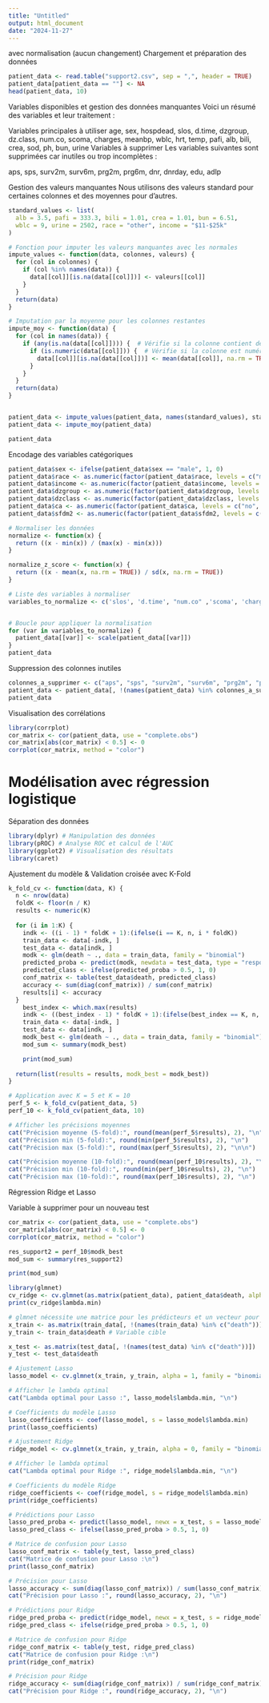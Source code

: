 ---
title: "Untitled"
output: html_document
date: "2024-11-27"
---
avec normalisation (aucun changement)
Chargement et préparation des données

```{r}
patient_data <- read.table("support2.csv", sep = ",", header = TRUE)
patient_data[patient_data == ""] <- NA
head(patient_data, 10)
```

Variables disponibles et gestion des données manquantes
Voici un résumé des variables et leur traitement :

Variables principales à utiliser 
age, sex, hospdead, slos, d.time, dzgroup, dz.class, num.co, scoma, charges, meanbp, wblc, hrt, temp, pafi, alb, bili, crea, sod, ph, bun, urine
Variables à supprimer
Les variables suivantes sont supprimées car inutiles ou trop incomplètes :

aps, sps, surv2m, surv6m, prg2m, prg6m, dnr, dnrday, edu, adlp

Gestion des valeurs manquantes
Nous utilisons des valeurs standard pour certaines colonnes et des moyennes pour d'autres.

```{r}

standard_values <- list(
  alb = 3.5, pafi = 333.3, bili = 1.01, crea = 1.01, bun = 6.51,
  wblc = 9, urine = 2502, race = "other", income = "$11-$25k"
)

# Fonction pour imputer les valeurs manquantes avec les normales
impute_values <- function(data, colonnes, valeurs) {
  for (col in colonnes) {
    if (col %in% names(data)) {
      data[[col]][is.na(data[[col]])] <- valeurs[[col]]
    }
  }
  return(data)
}

# Imputation par la moyenne pour les colonnes restantes
impute_moy <- function(data) {
  for (col in names(data)) {
    if (any(is.na(data[[col]]))) {  # Vérifie si la colonne contient des NA
      if (is.numeric(data[[col]])) {  # Vérifie si la colonne est numérique
        data[[col]][is.na(data[[col]])] <- mean(data[[col]], na.rm = TRUE)
      }
    }
  }
  return(data)
}


patient_data <- impute_values(patient_data, names(standard_values), standard_values)
patient_data <- impute_moy(patient_data)

patient_data

```

Encodage des variables catégoriques

```{r}

patient_data$sex <- ifelse(patient_data$sex == "male", 1, 0)
patient_data$race <- as.numeric(factor(patient_data$race, levels = c("missing", "black", "asian", "hispanic", "white", "other")))
patient_data$income <- as.numeric(factor(patient_data$income, levels = c("under $11k", "$11-$25k", "$25-$50k", ">$50k")))
patient_data$dzgroup <- as.numeric(factor(patient_data$dzgroup, levels = c("ARF/MOSF w/Sepsis", "CHF", "COPD", "Cirrhosis", "Colon Cancer", "Coma", "Lung Cancer", "MOSF w/Malig")))
patient_data$dzclass <- as.numeric(factor(patient_data$dzclass, levels = c("ARF/MOSF", "COPD/CHF/Cirrhosis", "Cancer", "Coma")))
patient_data$ca <- as.numeric(factor(patient_data$ca, levels = c("no", "yes", "metastatic")))
patient_data$sfdm2 <- as.numeric(factor(patient_data$sfdm2, levels = c("no(M2 and SIP pres)", "adl>=4 (>=5 if sur)", "SIP>=30", "Coma or Intub","<2 mo. follow-up" )))
```

```{r}
# Normaliser les données 
normalize <- function(x) {
  return ((x - min(x)) / (max(x) - min(x)))
}

normalize_z_score <- function(x) {
  return ((x - mean(x, na.rm = TRUE)) / sd(x, na.rm = TRUE))
}

# Liste des variables à normaliser
variables_to_normalize <- c('slos', 'd.time', "num.co" ,'scoma', 'charges', 'totcst', 'totmcst', 'avtisst', 'meanbp', 'wblc', 'hrt', 'resp', 'temp', 'pafi', 'alb', 'bili', 'crea', 'sod', 'ph', 'glucose', 'bun', 'adls', 'adlsc', 'urine', "age")


# Boucle pour appliquer la normalisation
for (var in variables_to_normalize) {
  patient_data[[var]] <- scale(patient_data[[var]])
}
patient_data
```

Suppression des colonnes inutiles
```{r}
colonnes_a_supprimer <- c("aps", "sps", "surv2m", "surv6m", "prg2m", "prg6m", "dnr", "dnrday", "sfdm2", "hospdead", "dzclass", "income", "charges", "totcst", "totmcst", "scoma", "edu", "race", "diabetes", "wblc", "hrt", "temp", "pafi", "sod", "ph", "adls")
patient_data <- patient_data[, !(names(patient_data) %in% colonnes_a_supprimer)]
patient_data
```




Visualisation des corrélations
```{r}
library(corrplot)
cor_matrix <- cor(patient_data, use = "complete.obs")
cor_matrix[abs(cor_matrix) < 0.5] <- 0
corrplot(cor_matrix, method = "color")
```

# Modélisation avec régression logistique
Séparation des données

```{r}
library(dplyr) # Manipulation des données
library(pROC) # Analyse ROC et calcul de l'AUC
library(ggplot2) # Visualisation des résultats
library(caret)
```

Ajustement du modèle & Validation croisée avec K-Fold

```{r}
k_fold_cv <- function(data, K) {
  n <- nrow(data)
  foldK <- floor(n / K)
  results <- numeric(K)
  
  for (i in 1:K) {
    indk <- ((i - 1) * foldK + 1):(ifelse(i == K, n, i * foldK))
    train_data <- data[-indk, ]
    test_data <- data[indk, ]
    modk <- glm(death ~ ., data = train_data, family = "binomial")
    predicted_proba <- predict(modk, newdata = test_data, type = "response")
    predicted_class <- ifelse(predicted_proba > 0.5, 1, 0)
    conf_matrix <- table(test_data$death, predicted_class)
    accuracy <- sum(diag(conf_matrix)) / sum(conf_matrix)
    results[i] <- accuracy
  }
    best_index <- which.max(results)
    indk <- ((best_index - 1) * foldK + 1):(ifelse(best_index == K, n, best_index * foldK))
    train_data <- data[-indk, ]
    test_data <- data[indk, ]
    modk_best <- glm(death ~ ., data = train_data, family = "binomial")
    mod_sum <- summary(modk_best)

    print(mod_sum)
    
  return(list(results = results, modk_best = modk_best))
}

# Application avec K = 5 et K = 10
perf_5 <- k_fold_cv(patient_data, 5)
perf_10 <- k_fold_cv(patient_data, 10)

# Afficher les précisions moyennes
cat("Précision moyenne (5-fold):", round(mean(perf_5$results), 2), "\n")
cat("Précision min (5-fold):", round(min(perf_5$results), 2), "\n")
cat("Précision max (5-fold):", round(max(perf_5$results), 2), "\n\n")

cat("Précision moyenne (10-fold):", round(mean(perf_10$results), 2), "\n")
cat("Précision min (10-fold):", round(min(perf_10$results), 2), "\n")
cat("Précision max (10-fold):", round(max(perf_10$results), 2), "\n")
```

Régression Ridge et Lasso

Variable à supprimer pour un nouveau test
```{r}
cor_matrix <- cor(patient_data, use = "complete.obs")
cor_matrix[abs(cor_matrix) < 0.5] <- 0
corrplot(cor_matrix, method = "color")
```

```{r}

res_support2 = perf_10$modk_best
mod_sum <- summary(res_support2)

print(mod_sum)

```

```{r}
library(glmnet)
cv_ridge <- cv.glmnet(as.matrix(patient_data), patient_data$death, alpha = 0)
print(cv_ridge$lambda.min)
```
```{r}
# glmnet nécessite une matrice pour les prédicteurs et un vecteur pour la variable cible
x_train <- as.matrix(train_data[, !(names(train_data) %in% c("death"))]) # Variables explicatives
y_train <- train_data$death # Variable cible

x_test <- as.matrix(test_data[, !(names(test_data) %in% c("death"))])
y_test <- test_data$death

```


```{r}
# Ajustement Lasso
lasso_model <- cv.glmnet(x_train, y_train, alpha = 1, family = "binomial")

# Afficher le lambda optimal
cat("Lambda optimal pour Lasso :", lasso_model$lambda.min, "\n")

# Coefficients du modèle Lasso
lasso_coefficients <- coef(lasso_model, s = lasso_model$lambda.min)
print(lasso_coefficients)

```


```{r}
# Ajustement Ridge
ridge_model <- cv.glmnet(x_train, y_train, alpha = 0, family = "binomial")

# Afficher le lambda optimal
cat("Lambda optimal pour Ridge :", ridge_model$lambda.min, "\n")

# Coefficients du modèle Ridge
ridge_coefficients <- coef(ridge_model, s = ridge_model$lambda.min)
print(ridge_coefficients)

```


```{r}
# Prédictions pour Lasso
lasso_pred_proba <- predict(lasso_model, newx = x_test, s = lasso_model$lambda.min, type = "response")
lasso_pred_class <- ifelse(lasso_pred_proba > 0.5, 1, 0)

# Matrice de confusion pour Lasso
lasso_conf_matrix <- table(y_test, lasso_pred_class)
cat("Matrice de confusion pour Lasso :\n")
print(lasso_conf_matrix)

# Précision pour Lasso
lasso_accuracy <- sum(diag(lasso_conf_matrix)) / sum(lasso_conf_matrix)
cat("Précision pour Lasso :", round(lasso_accuracy, 2), "\n")

# Prédictions pour Ridge
ridge_pred_proba <- predict(ridge_model, newx = x_test, s = ridge_model$lambda.min, type = "response")
ridge_pred_class <- ifelse(ridge_pred_proba > 0.5, 1, 0)

# Matrice de confusion pour Ridge
ridge_conf_matrix <- table(y_test, ridge_pred_class)
cat("Matrice de confusion pour Ridge :\n")
print(ridge_conf_matrix)

# Précision pour Ridge
ridge_accuracy <- sum(diag(ridge_conf_matrix)) / sum(ridge_conf_matrix)
cat("Précision pour Ridge :", round(ridge_accuracy, 2), "\n")
```
